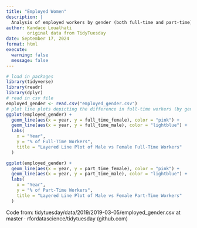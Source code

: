 ```yaml
---
title: "Employed Women"
description: |
  Analysis of employed workers by gender (both full-time and part-time)
author: Kandace Loualhati
        original data from TidyTuesday
date: September 17, 2024
format: html
execute: 
  warning: false
  message: false
---
```


```r
# load in packages
library(tidyverse)
library(readr)
library(dplyr)
# read in csv file
employed_gender <- read.csv("employed_gender.csv")
# plot line plots depicting the difference in full-time workers (by gender, by year)
ggplot(employed_gender) +
  geom_line(aes(x = year, y = full_time_female), color = "pink") +
  geom_line(aes(x = year, y = full_time_male), color = "lightblue") +
  labs(
    x = "Year",
    y = "% of Full-Time Workers",
    title = "Layered Line Plot of Male vs Female Full-Time Workers"
  )
```

```r
ggplot(employed_gender) +
  geom_line(aes(x = year, y = part_time_female), color = "pink") +
  geom_line(aes(x = year, y = part_time_male), color = "lightblue") +
  labs(
    x = "Year",
    y = "% of Part-Time Workers",
    title = "Layered Line Plot of Male vs Female Part-Time Workers"
  )
```

Code from: tidytuesday/data/2019/2019-03-05/employed_gender.csv at master · rfordatascience/tidytuesday (github.com)
